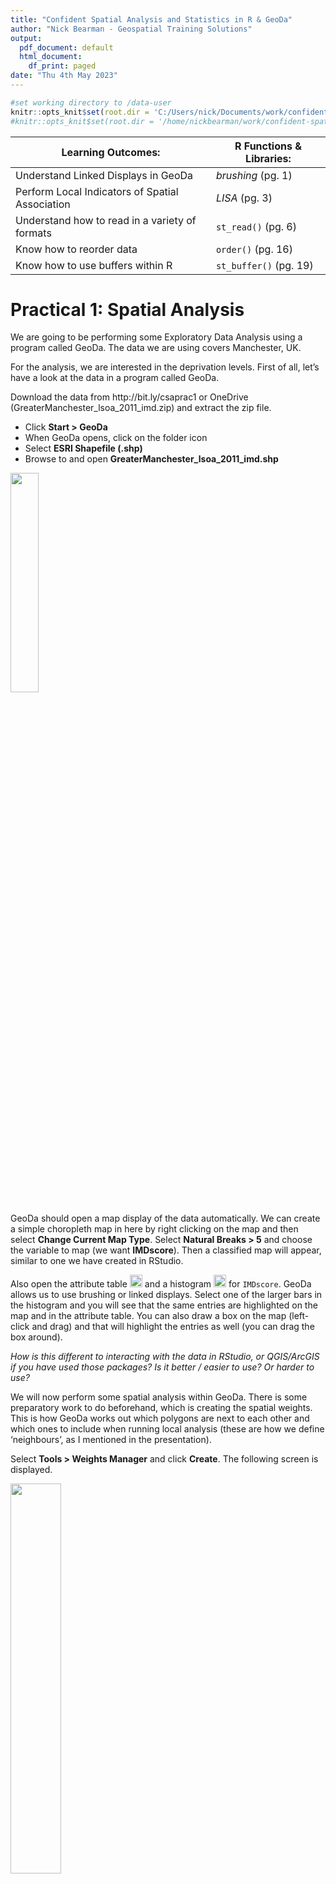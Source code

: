 ```yaml
---
title: "Confident Spatial Analysis and Statistics in R & GeoDa"
author: "Nick Bearman - Geospatial Training Solutions"
output:
  pdf_document: default
  html_document:
    df_print: paged
date: "Thu 4th May 2023"
---
```


```r
#set working directory to /data-user
knitr::opts_knit$set(root.dir = 'C:/Users/nick/Documents/work/confident-spatial-analysis/data-user')
#knitr::opts_knit$set(root.dir = '/home/nickbearman/work/confident-spatial-analysis/data-user')
```

Learning Outcomes: | R Functions & Libraries:  
-------- | --------  
Understand Linked Displays in GeoDa  |  *brushing* (pg. 1)  
Perform Local Indicators of Spatial Association | *LISA* (pg. 3)   
Understand how to read in a variety of formats | `st_read()` (pg. 6)  
Know how to reorder data | `order()` (pg. 16) 
Know how to use buffers within R  | `st_buffer()` (pg. 19)   
<!-- Understand creating and using functions within R | `function ()` (pg. 13)  -->  
<!-- Tables have a max line length, if it is too long, the table gets shrunk -->


# Practical 1: Spatial Analysis

We are going to be performing some Exploratory Data Analysis using a program called GeoDa. The data we are using covers Manchester, UK. 

For the analysis, we are interested in the deprivation levels. First of all, let's have a look at the data in a program called GeoDa.

Download the data from http://bit.ly/csaprac1 or OneDrive (GreaterManchester_lsoa_2011_imd.zip) and extract the zip file. 

- Click **Start > GeoDa** 
- When GeoDa opens, click on the folder icon 
- Select **ESRI Shapefile (.shp)** 
- Browse to and open **GreaterManchester_lsoa_2011_imd.shp** 

![](images/geoda-file-open-shape-file.png){ height=30% }



GeoDa should open a map display of the data automatically. We can create a simple choropleth map in here by right clicking on the map and then select **Change Current Map Type**. Select **Natural Breaks > 5** and choose the variable to map (we want **IMDscore**). Then a classified map will appear, similar to one we have created in RStudio. 

Also open the attribute table ![Attribute Table](images/attribute-table.png){ height=20 } and a histogram ![Histogram](images/histogram.png){ height=20 } for `IMDscore`. GeoDa allows us to use brushing or linked displays. Select one of the larger bars in the histogram and you will see that the same entries are highlighted on the map and in the attribute table. You can also draw a box on the map (left-click and drag) and that will highlight the entries as well (you can drag the box around). 

*How is this different to interacting with the data in RStudio, or QGIS/ArcGIS if you have used those packages? Is it better / easier to use? Or harder to use?*

We will now perform some spatial analysis within GeoDa. There is some preparatory work to do beforehand, which is creating the spatial weights. This is how GeoDa works out which polygons are next to each other and which ones to include when running local analysis (these are how we define 'neighbours', as I mentioned in the presentation).

Select **Tools > Weights Manager** and click **Create**.  The following screen is displayed. 

![](images/weights.png){ height=40% }

- Select **Add ID Variable...** and accept the default name.  
- You now need to choose the neighbourhood weight method.  Select **Queen Contiguity** and click **Create**.  
- The neighbourhood weight matrix is saved in a file.  A suggested name is given.  This is the LSOA shape file name with a suffix of .gal.  Select **Save** and after a few seconds you should see a message **Weights file `GreaterManchester_lsoa_2011_IMD.gal` created successfully**.  
- Click **OK** on this window and **Close** on the Weights File Creation window. The Weights Manager window should show the details of the neighbours you have just selected. 

Click ![](images/histogram-button.png){ height=20 } and you can see how many neighbours each polygon has. In my data, five is the most common number of neighbours. Close this and open the **Connectivity Map**, which shows the neighbours for each polygon. Close this and the Weights Manager when you are happy with it. 

## Moran's I

We can now start to explore the spatial patterns of the model we want to develop.  Click on the **Space** item on the GeoDa menu.  First we are going to look at the global indicator of spatial autocorrelation.  Select the first menu item **Univariate Moran's I**.  A list of variables is displayed.  Choose the `IMDscore` variable.  Select the weights file we created earlier. 

![](images/morans-i.png){ height=40% }

A new window opens with a scatterplot of the IMDscore variable and the lagged IMDscore variable.  The lagged IMDscore variable is the value of the IMD Score for the selected neighbourhood and its neighbours as defined when we set the spatial weights.  The scatter-plot suggests a positive correlation between the variables.  This means that there is a weak positive spatial autocorrelation. It has a value of 0.253 confirming this positive spatial autocorrelation. We will now look at the local indicators of spatial association.  

## Local Indicators of Spatial Association (LISA)

- Select **Space > Univariate Local Moran's I**. 
- Select the `IMDscore` variable from the list displayed and select the weights file used earlier (it should be selected automatically). 
- A screen with three checkboxes is shown.  Check all three and click **OK**.  A number of windows are produced. 
- The scatterplot is the same as we produced in the previous section. The two maps shown below are produced.  You will probably need to expand them to full screen to see the legends and patterns displayed. 

![](images/lisa.png){ height=35% }

The first map shows the extent to which neighbouring areas are clustered:  
  
- red areas are neighbourhoods with a high proportion of deprived areas surrounded by similar neighbourhoods 
- darker blue areas are neighbourhoods with a low proportion of deprived areas surrounded by similar neighbourhoods 
- lighter blue areas are neighbourhoods with a low proportion of deprived areas surrounded by neighbourhoods with a high proportion of deprived areas 
- pink areas are neighbourhoods with a high proportion of deprived areas surrounded by neighbourhoods with a low proportion of deprived areas 
- white areas are neighbourhoods where the surrounding neighbourhoods do not generate a statistically significant relationship. 

The second map shows the level of statistical significance.  The values are 0.05, 0.01 and 0.001.

We can see that areas of high and low deprivation cluster together.

Now that we have the clustering output, we can save these to the shapefile and then load them into R to map or to do other analysis. *Moving data from one GIS application to another is something that happens regularly with many of the projects I am working on!* 

Right click on the map and choose **Save Results**. Tick all three boxes (to save all of the results). This will create a new variable in the shapefile for each of the results we are saving. It should look like this:

![](images/save-lisa.png){ height=20% }

Open the attribute table within GeoDa ![](images/attribute-table.png){ height=20 } and you can see the three new variables on the right hand side of the table. Click the Save button ![](images/save.png){ height=20 } to save the updated shapefile. 

## Moran's I in R (optional exercise)

We can also perform the same analysis in R. Load this shapefile back into RStudio. We need to use the `SP` library for these commands.  

```r
#load library
  library(rgdal)
#read in file
  GreaterManchester_lsoa_2011_imd <- readOGR(".", "GreaterManchester_lsoa_2011_imd")
```

Your data should look like this:

```r
head(GreaterManchester_lsoa_2011_imd@data)
```

To do the Moran's I analysis, we need another library:

```r
#load the library
  library(spdep)
#work out the neighbours
  GreaterManchester_lsoa_nb <- poly2nb(GreaterManchester_lsoa_2011_imd)
#reformat the list of neighbours to a weight matrix
  GreaterManchester_lsoa_lw <- nb2listw(GreaterManchester_lsoa_nb)
#run the test
  moran.test(GreaterManchester_lsoa_2011_imd@data$IMDscore, GreaterManchester_lsoa_lw)
```

This gives us the Moran's I statistic, as well as some associated variables. It is possible to run a whole range of analysis, which goes beyond the scope of this course. 

*Very recently, there is now a R library that allows us to do some of the GeoDa analysis in R - have a look at https://geodacenter.github.io/rgeoda/.*

# Practical 2: Mapping and R/RStudio Recap

We are going to be looking at a range of data for Greater Manchester and we'll be using both RStudio and GeoDa. 

This is a good time to remind you about using scripts (i.e. make sure you use one!). It's also a good idea to use the project facility within RStudio. To do this, open RStudio, click **File > New Project...**. Then click **New Directory > Empty Project**, select a folder (e.g. Documents) and then type a new folder name where the project will be saved. Finally click **Create Project**. This will be your working directory. 

### Plotting maps using `sf`

First, let's load the libraries we need. 

```r
library(sf)
library(tmap)
```

Next, read in some data and plot the data.

```r
#read in data (download from OneDrive)
  manchester_lsoa <- st_read("GreaterManchester_lsoa_2011.shp")
  
```

```r
#plot data
  qtm(manchester_lsoa)
```

Each LSOA has a code and a name, we are looking at a range of IMD values; we need to join the spatial data to the attribute data. Download the IMD data from **http://bit.ly/2kFAlex** (or https://www.gov.uk/government/uploads/system/uploads/attachment_data/file/467774/File_7_ID_2015_All_ranks__deciles_and_scores_for_the_Indices_of_Deprivation__and_population_denominators.csv). This file contains the IMD data for 2015 for all LSOAs in England.

*There are 3 measures in this data - the IMD score, rank and decile. We will primarily be using the score, where the area with the highest score is the most deprived (with a rank of 1 and in the first decile).*

Download the CSV file to your working directory, rename it to something more sensible like `imd.csv` and read it in:

*Renaming files with long names to a much shorter file name is a good way of avoiding typos.*

```r
imd <- read.csv("File_7_ID_2015_All_ranks__deciles_and_scores_for_the_Indices_of_Deprivation__and_population_denominators.csv", header = TRUE)
```

```r
imd <- read.csv("imd.csv", header = TRUE)
```

Using `head(imd)` we can see some of the field names are rather long. Shorten them in RStudio (using the code below). For the moment we only need the IMD Score, Rank and Decile fields. Delete the others and we can always add them back in later if we need them *(this is an advantage of having a well-commented script!)*. 

```r
#delete columns we don't need
  imd <- imd[,1:7]
#rename columns
colnames(imd) <- c("LSOAcode","LSOAname","LADcode","LADname","IMDscore","IMDrank","IMDdecile")
```

Next, we need to join the data together. 

```r
manchester_lsoa <- merge(manchester_lsoa, imd, by.x="CODE", by.y="LSOAcode")
```

You should have something like this:

```r
head(manchester_lsoa)
```

We can also now plot the IMD score across Greater Manchester, using `tmap` (this code should be familiar to you!):

```r
#load library
  library(tmap)
#using tmap
  tm_shape(manchester_lsoa) +
    tm_polygons("IMDscore", title = "IMD Score", palette = "Blues", style = "jenks") +
    tm_layout(legend.title.size = 0.8)
```

### Plotting maps using `sp`

We can also use `sp` instead of `sf`:

First, let's load one of the libraries we need (install it if you don't have it already). 

```r
library(rgdal)
```

Next, read in some data and plot the data.

```r
#read in data
  manchester_lsoa <- readOGR(".", "GreaterManchester_lsoa_2011")
```

```r
#plot data
  plot(manchester_lsoa)
```

We can use the same `imd.csv` file from earlier:

```r
imd <- read.csv("File_7_ID_2015_All_ranks__deciles_and_scores_for_the_Indices_of_Deprivation__and_population_denominators.csv", header = TRUE)
```

```r
imd <- read.csv("imd.csv", header = TRUE)
```

```r
#delete columns we don't need
  imd <- imd[,1:7]
#rename columns
colnames(imd) <- c("LSOAcode","LSOAname","LADcode","LADname","IMDscore","IMDrank","IMDdecile")
```

Next, we need to join the data together. Note how the code is slightly different:

```r
manchester_lsoa@data <- merge(manchester_lsoa@data,imd,by.x="CODE",by.y="LSOAcode", all.x=TRUE)
```

You should have something like this:

```r
head(manchester_lsoa@data)
```

We can also now plot the IMD score across Greater Manchester, using `tmap` (this code should be familiar to you!):

```r
#load library
  library(tmap)
#using tmap
  tm_shape(manchester_lsoa) +
    tm_polygons("IMDscore", title = "IMD Score", palette = "Blues", style = "jenks") +
    tm_layout(legend.title.size = 0.8)
```

**Make sure you are happy with the code you have used. Check the glossary, help in RStudio (`?functionname`) or Google for any functions you have not come across before.**

### Plotting the map using `base` R (optional exercise)

We can also plot the data with the code using the base `plot()` command, not making use of the `tmap` library:

```r
#load libraries
  library(maptools)
  library(classInt)
  library(RColorBrewer)
#select variable to map
  var <- manchester_lsoa@data[,"IMDscore"]
#set colours & breaks
  breaks <- classIntervals(var, n = 6, style = "fisher")
  my_colours <- brewer.pal(6, "Blues")
#plot map
  plot(manchester_lsoa, col = my_colours[findInterval(var, breaks$brks, all.inside = TRUE)], 
       axes = FALSE, border = rgb(0.8,0.8,0.8,0)) 
  #the 4th parameter in the RGB value is transparency and 
  #0 means transparent (so we don't get a border at all).
#draw legend
  legend(x = 350382, y = 392310, legend = leglabs(breaks$brks), fill = my_colours, 
         bty = "n", cex = 0.7)
#add a title
  title("Greater Manchester: IMD 2015 Score by LSOA")
```

Now we have a map of IMD by LSOA in Greater Manchester. 




# Practical 3: Spatial Decision Making

Public transport has an important role to play in tackling deprivation. We can use RStudio to see where the trams in Manchester run and how they relate to deprived areas. 

Firstly, we need to load some libraries (`sf` and `tmap`) and a new one - `dplyr`. Remember to install it if you need to. Then we need to read in and join the LSOA data. 

```r
library(sf)
library(tmap)
library(dplyr)
#read in manchester LSOA data
  manchester_lsoa <- st_read("GreaterManchester_lsoa_2011.shp")
#join IMD data
  imd <- read.csv("imd.csv", header = TRUE)
  #delete columns we don't need
  imd <- imd[,1:7]
  #rename columns
  colnames(imd) <- c("LSOAcode","LSOAname","LADcode","LADname","IMDscore","IMDrank","IMDdecile")
  head(imd)
  manchester_lsoa <- merge(manchester_lsoa, imd, by.x = "CODE", by.y = "LSOAcode")
  head(manchester_lsoa)
```
  
Secondly, load the tramline data, available as a GeoJSON file. This is a different type of file to a shape file and is an XML based format (open it in Notepad if you are interested in how it is structured). `st_read()` can read all sorts of file formats, so we can adapt the code easily.   
  
```r
  #download data
  download.file("http://www.nickbearman.me.uk/data/r/tram.zip","tram.zip")
#unzip
  unzip("tram.zip")
#read in tramline data
  tramlines <- st_read(dsn = "tramlines.geojson")
```

We also need the tram stations, which are only available as a CSV file with Eastings and Northings. 

```r
#read in CSV with tram station locations
  tram_stations_CSV <- read.csv("metrolink-stations.csv", header = TRUE)
```

Read the CSV file in (`metrolink-stations.csv`) and it should look like this:

```r
head(tram_stations_CSV)
```

We now need to convert this to a `sf` layer, like we did with the crime data in the Introduction course. 

From `head(tram_stations_CSV)`, we can see that the data consists of a number of columns, each with a heading. Two of these are called **X** and **Y**. These are the columns that give the coordinates (Eastings and Northings, as they are in BNG) of each station in the data you have just downloaded. There are also other columns, with various information. At the moment, the data is just in a data frame object - not any kind of spatial object.  To turn it into a spatial layer, enter the following:

```r
#make as a sf layer
tram_stations <- st_as_sf(tram_stations_CSV, coords = c('X', 'Y'), crs = 27700)
```

This function `st_as_sf() is a generic function allowing us to create `sf` objects. In this case it takes the `tram_stations_CSV` variable, extracts the coodinates `coords = c('X', 'Y')` and sets the CRS to British National Grid ` crs = 27700`. 

Try `head(tram_stations)` to see the attribute table, similar to earlier. 

We can also plot the data, on top of the Greater Manchester LSOAs. 

```r
#plot just tram stations
tm_shape(tram_stations) +
  tm_dots(tram_stations, size = 0.1, shape = 19, col = "darkred") 
#plot tram stations and LSOAs
tm_shape(tram_stations) +
  tm_dots(tram_stations, size = 0.1, shape = 19, col = "darkred") + 
  tm_shape(manchester_lsoa) +
  tm_borders()

```

We can see what the deprivation level is at each tram station, using a point in polygon analysis. The points are the tram stations and the polygons are the LSOAs. 

```r
#spatial join
stations_in_LSOA <- st_join(tram_stations, manchester_lsoa)

#view the data
stations_in_LSOA %>% View()
# the %>% (known as a pipe) is a piece of code from the tidyverse
```

At the moment, we have just picked one tram stations for reach LSOA. Most LSOAs only have one tram station in them, so this isn't a problem. However some LSOAs have more than on tram station in them. We can see this by counting how many tram stations are in each LSOA:

```r
#count stations in LSOA
stations_in_LSOA_count <- count(as_tibble(stations_in_LSOA), LSOAname) %>%
  print()
```

This will output the data to the console. If we want it in a view tab, do this:

```r
#count stations in LSOA
stations_in_LSOA_count <- count(as_tibble(stations_in_LSOA), LSOAname) %>%
  View()
```

Have a look in `stations_in_LSOA` for the LSOA `Trafford 004D` - you can see it is listed twice. For the moment we are just going to ignore this - but it is an issue with our analysis, and we will come back to it layer on.

Using the pipe `%>%` doesn't actually save the variable - it temporarily creates it and sends it to the `View()` function (in our case). However we need to use `stations_in_LSOA_count` later, so make sure you create it:

```r
#count stations in LSOA
stations_in_LSOA_count <- count(as_tibble(stations_in_LSOA), LSOAname)
```

## Reordering data

There is an `order()` function in R that allows us to reorder data. This is particularly useful if we want to display the 10 most and 10 least deprived stations! This code below creates a new variable with the data in a different order.

```r
stations_in_LSOA <- stations_in_LSOA[order(stations_in_LSOA$IMDscore, decreasing = TRUE), ]
```

We can then plot the top and bottom 10 stations:

```r
#stations
tm_shape(stations_in_LSOA) +
  tm_dots(stations_in_LSOA, size = 0.1, shape = 19, col = "darkred") 

#show top / bottom stations
tm_shape(stations_in_LSOA) +
  tm_dots(size = 0.1, shape = 19, col = "darkred") +
  tm_shape(stations_in_LSOA[1:10,]) +
  tm_dots(size = 0.1, shape = 19, col = "red") +
  tm_shape(stations_in_LSOA[82:92,]) +
  tm_dots(size = 0.1, shape = 19, col = "blue") 
```
  
So, which tram stop is the most deprived? and which is the least deprived?
  
```r
#most deprived
stations_in_LSOA[1,]
#least deprived
stations_in_LSOA[92,]
```

<!-- DROPPED STILL SP
## Creating a Function (optional exercise)

The code for doing a spatial join can easily be turned into a function within R. A function allows us to repeat a section of code with different data, without having to type out all of the lines again. This also hides some of the complexity from the user. For example, if we wanted to do a spatial join between railway stations and LSOAs, we could just substitute railway stations for trams. A function we have written ourselves works exactly the same way as many other functions we have used (`read.csv()`, `readOGR()`, etc.). Running a `SpatialJoin()` function we have written would look a bit like this:

```r
tram_stations_joined <- SpatialJoin(tram_stations, manchester_lsoa)
```

Where `tram_stations` and `manchester_lsoa` are the parameters, `SpatialJoin` the function name and `tram_stations_joined` the output. Currently, if you ran the line above, R would give an error message, as it doesn't know what that function is. To create the function (and it will appear in the environment list on the right) run this code:

```r
#function to join points with the attribute data of the polygons they overlay
SpatialJoin <- function(pts, polys) {
  #error checking
    if (!inherits(polys, "SpatialPolygonsDataFrame")) 
        stop("MUST BE SP SpatialPolygonsDataFrame OBJECT")
    if ((inherits(pts, "SpatialPointsDataFrame") | inherits(pts, "SpatialPoints")) == FALSE) 
        stop("Must be sp SpatialPointsDataFrame object")
  #extract points in overlay
    z <- pts[!is.na(over(pts, geometry(polys))),]
  #join attribute data  
    z@data <- data.frame(z@data, na.omit(over(pts,polys)) )
  #update projection
    z@proj4string <- pts@proj4string
  #return z
    z
}     
```

In a function it is common to use generic terms to refer to the inputs and outputs (e.g. pts, polys, z), because the function doesn't know (or care) whether we are dealing with tram stations or railway stations - it just cares that it is a point (or polygon) layer. 

This is where error checking comes in, which is what takes up the first half of the function. These check whether the poly variable is a polygon and the pts variable a points layer. If they are not, it will stop running and generate an error message. Try creating the function and running it. 

We can then repeat the process of working out which train station is the most and least deprived. The train stations for Manchester are included in the tram.zip file as `rail-stations.geojson` (originally from https://data.gov.uk/dataset/metrolink-and-rail-stations). Try writing the code to read the data in, join it, reorder it and display it on the map. 


-->

## Tram Stop Buffers

Currently we have been looking at just the LSOA each tram stop is within. However we could look at the LSOAs that are within a set distance (for example a 15 minute walk) of each tram stop. Why do you think we might we want to do this?

For this, we need to use a buffer - a circle of a set distance around each tram stop. At a speed of 3 mph, this is equal to about 1.2km. We can use the `st_buffer` function. 

```r
#plot the tram stations
  qtm(tram_stations)
#calculate the buffer (distance is 1200 meters)
  tram_stations_1200_buffer <- st_buffer(tram_stations, 1200)
#plot the buffer
  qtm(tram_stations_1200_buffer)
```

We now have the buffers (the circles) for each tram station. There are a number of different ways we can look at how the buffers and LSOAs relate to one another. We are going to look at a quite simple approach - convert the LSOAs to points and for each buffer take the average deprivation level of the LSOAs within the buffer. 

**There are a number of limitations with this method and this is something to think about as you work through this process: how could you do the analysis differently in the future?**

First, we need to convert the LSOA polygons into points. Fortunately, there is a function (`st_centroid()`) which will do this for us. This calculates the centre point (centroid) for each LSOA. The function creates a `sf` data frame.

```r
#convert polygons to points  
  manchester_lsoa_points <- st_centroid(manchester_lsoa) 
#plot points
  qtm(manchester_lsoa_points)
#plot points and LSOA
  tm_shape(manchester_lsoa) +
  tm_borders(col = "red") +
  tm_shape(manchester_lsoa_points) +
  tm_dots(manchester_lsoa_points, size = 0.1, shape = 19, col = "darkred") 
```

We also still have the IMD data in the variable:

```r
View(manchester_lsoa_points)
```

Now we have the train stations buffers as polygons and the LSOAs as points (as shown in the plot above). We can do the overlay manually by plotting the different data sets on top of one another. 

```r
#map of one station buffer with LSOA points in it
tm_shape(tram_stations_1200_buffer[1,]) +
  tm_borders(col = "red") +
  tm_shape(manchester_lsoa_points) +
  tm_dots(manchester_lsoa_points, size = 0.1, shape = 19, col = "darkred") 
```

However, to link the two we need to do a spatial join. This is similar to what we did earlier. 

```r
#st_join is a left join
#join each station to the LSOAs within the buffer
  tram_stations_IMD <- st_join(tram_stations_1200_buffer, manchester_lsoa_points)
  View(tram_stations_IMD)
```

Each station (`tram_stations_1200_buffer`) is listed multiple times - one for each LSOA (`manchester_lsoa_points`) which falls within the buffer. We can group this:

```r
#group by Station, take average IMDscore. 
  station_LSOA_IMD <- tram_stations_IMD %>% group_by(Label_Text) %>% summarise(mean(IMDscore)) 
#view the average IMD score for each station
View(station_LSOA_IMD)
qtm(station_LSOA_IMD)
```

Now we have each station buffer listed once, with the average IMD score (`mean(IMDscore)`). Currently they are still the buffers, which won't make sense to map, so we can convert them back to points (centriods):

```r
#still buffers (of each station), so convert to points (centriods)
station_LSOA_IMD_pt <- st_centroid(station_LSOA_IMD)
qtm(station_LSOA_IMD_pt)
```

Now we can map them:

```r
tm_shape(tram_stations_1200_buffer) +
  tm_borders(col = "red") +
  tm_shape(station_LSOA_IMD_pt) +
  tm_dots(station_LSOA_IMD_pt, size = 0.1, shape = 19, col = "darkred")
```

We can then reorder them, and map them according to the IMD:

```r
#reorder, most deprived at the top
station_LSOA_IMD_pt_ordered <- station_LSOA_IMD_pt[order(station_LSOA_IMD_pt$`mean(IMDscore)`, 
            decreasing = TRUE), ]

head(station_LSOA_IMD_pt_ordered)

#plot map of average IMD score by station (top 10 in Red, bottom 10 in Blue)
tm_shape(station_LSOA_IMD_pt_ordered) +
  tm_dots(station_LSOA_IMD_pt_ordered, size = 0.1, shape = 19, col = "darkred") +
  tm_shape(station_LSOA_IMD_pt_ordered[1:10,]) +
  tm_dots(station_LSOA_IMD_pt_ordered[1:10,], size = 0.1, shape = 19, col = "red") +
  tm_shape(station_LSOA_IMD_pt_ordered[81:91,]) +
  tm_dots(station_LSOA_IMD_pt_ordered[81:91,], size = 0.1, shape = 19, col = "blue") 
```


We now have the average deprivation for each tram stop. **How is this different to our previous measure? What are the limitations?** 
  
- Discuss your results with a neighbour. How could the deprivation be calculated differently? 
- Try running the analysis with a different buffer. How easy is this within R compared to another GIS? 
- How about doing a polygon polygon overlay? How easy is this in R compared to another GIS? *See http://gis.stackexchange.com/questions/140504/extracting-intersection-areas-in-r for some interesting suggestions.*


## Future Developments (optional exercise)

We can extend this principle to look at groups of tram stops (either using just the stop location, or the buffer approach. For example, let's say there are some prospective new tram routes which could be built (see `future_tramlines` and `future_tramstops`).

We need to decide which route is the most important. For this exercise we are going to say that the route that gives access to the most deprived area(s) will be our recommended route (obviously there are many other factors that could be involved!). 

**Analyse the prospective new routes to see which reaches the areas with highest deprivation levels.**


-----

  
This practical was written using R 4.2.0 (2022-04-22) and RStudio 2022.02.3 by Dr. Nick Bearman (nick@geospatialtrainingsolutions.co.uk). It has also been tested in R 4.2.0 (2022-04-22) and RStudio 2022.02.3 (RStudio Cloud).

This work (Confident Spatial Analysis and Statistics in R & GeoDa) is licensed under the Creative Commons Attribution-NonCommercial-ShareAlike 4.0 International License. To view a copy of this license, visit http://creativecommons.org/licenses/by-nc-sa/4.0/. <img style="height:22px!important;margin-left:3px;vertical-align:text-bottom;" src="https://mirrors.creativecommons.org/presskit/icons/cc.svg?ref=chooser-v1"><img style="height:22px!important;margin-left:3px;vertical-align:text-bottom;" src="https://mirrors.creativecommons.org/presskit/icons/by.svg?ref=chooser-v1"><img style="height:22px!important;margin-left:3px;vertical-align:text-bottom;" src="https://mirrors.creativecommons.org/presskit/icons/nc.svg?ref=chooser-v1"><img style="height:22px!important;margin-left:3px;vertical-align:text-bottom;" src="https://mirrors.creativecommons.org/presskit/icons/sa.svg?ref=chooser-v1">

The latest version of the PDF is available from https://github.com/nickbearman/confident-spatial-analysis. This is v6.0 and this was created on `r format(Sys.time(), '%d %B %Y')`.


